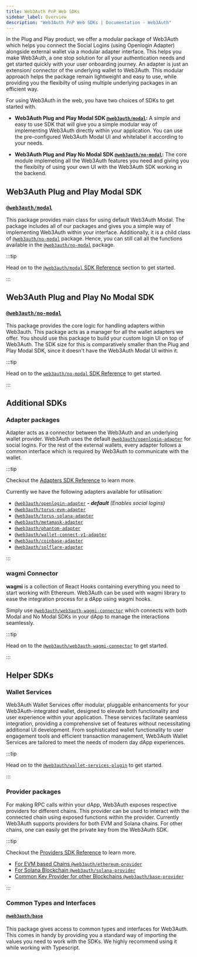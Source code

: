 ```yaml
---
title: Web3Auth PnP Web SDKs
sidebar_label: Overview
description: "Web3Auth PnP Web SDKs | Documentation - Web3Auth"
---
```


In the Plug and Play product, we offer a modular package of Web3Auth which helps you connect the
Social Logins (using Openlogin Adapter) alongside external wallet via a modular adapter interface.
This helps you make Web3Auth, a one stop solution for all your authentication needs and get started
quickly with your user onboarding journey. An adapter is just an extension/ connector of the
underlying wallet to Web3Auth. This modular approach helps the package remain lightweight and easy
to use, while providing you the flexibilty of using multiple underlying packages in an efficient
way.

For using Web3Auth in the web, you have two choices of SDKs to get started with.

- **Web3Auth Plug and Play Modal SDK [`@web3auth/modal`](/sdk/pnp/web/modal/):** A simple and easy
  to use SDK that will give you a simple modular way of implementing Web3Auth directly within your
  application. You can use the pre-configured Web3Auth Modal UI and whitelabel it according to your
  needs.

- **Web3Auth Plug and Play No Modal SDK [`@web3auth/no-modal`](/sdk/pnp/web/no-modal):** The core
  module implemeting all the Web3Auth features you need and giving you the flexibilty of using your
  own UI with the Web3Auth SDK working in the backend.

## Web3Auth Plug and Play Modal SDK

### [`@web3auth/modal`](/sdk/pnp/web/modal)

This package provides main class for using default Web3Auth Modal. The package includes all of our
packages and gives you a simple way of implementing Web3Auth within your interface. Additionally, it
is a child class of [`@web3auth/no-modal`](/sdk/pnp/web/no-modal) package. Hence, you can still call
all the functions available in the [`@web3auth/no-modal`](/sdk/pnp/web/no-modal) package.

:::tip

Head on to the [`@web3auth/modal` SDK Reference](/sdk/pnp/web/modal) section to get started.

:::

## Web3Auth Plug and Play No Modal SDK

### [`@web3auth/no-modal`](/sdk/pnp/web/no-modal)

This package provides the core logic for handling adapters within Web3auth. This package acts as a
manager for all the wallet adapters we offer. You should use this package to build your custom login
UI on top of Web3Auth. The SDK size for this is comparatively smaller than the Plug and Play Modal
SDK, since it doesn't have the Web3Auth Modal UI within it.

:::tip

Head on to the [`web3auth/no-modal` SDK Reference](/sdk/pnp/web/no-modal) to get started.

:::

## Additional SDKs

### Adapter packages

Adapter acts as a connector between the Web3Auth and an underlying wallet provider. Web3Auth uses
the default [`@web3auth/openlogin-adapter`](/sdk/pnp/web/adapters/openlogin) for social logins. For
the rest of the external wallets, every adapter follows a common interface which is required by
Web3Auth to communicate with the wallet.

:::tip

Checkout the [Adapters SDK Reference](/sdk/pnp/web/adapters) to learn more.

Currently we have the following adapters available for utilisation:

- [`@web3auth/openlogin-adapter`](/sdk/pnp/web/adapters/openlogin) _**- default** (Enables social
  logins)_
- [`@web3auth/torus-evm-adapter`](/sdk/pnp/web/adapters/torus-evm)
- [`@web3auth/torus-solana-adapter`](/sdk/pnp/web/adapters/torus-solana)
- [`@web3auth/metamask-adapter`](/sdk/pnp/web/adapters/metamask)
- [`@web3auth/phantom-adapter`](/sdk/pnp/web/adapters/phantom)
- [`@web3auth/wallet-connect-v1-adapter`](/sdk/pnp/web/adapters/wallet-connect-v1)
- [`@web3auth/coinbase-adapter`](/sdk/pnp/web/adapters/coinbase)
- [`@web3auth/solflare-adapter`](/sdk/pnp/web/adapters/solflare)

:::

### wagmi Connector

**wagmi** is a collection of React Hooks containing everything you need to start working with
Ethereum. Web3Auth can be used with wagmi library to ease the integration process for a dApp using
wagmi hooks.

Simply use [`@web3auth/web3auth-wagmi-connector`](/sdk/pnp/web/wagmi-connector) which connects with
both Modal and No Modal SDKs in your dApp to manage the interactions seamlessly.

:::tip

Head on to the [`@web3auth/web3auth-wagmi-connector`](/sdk/pnp/web/wagmi-connector) to get started.

:::

## Helper SDKs

### Wallet Services

Web3Auth Wallet Services offer modular, pluggable enhancements for your Web3Auth-integrated wallet,
designed to elevate both functionality and user experience within your application. These services
facilitate seamless integration, providing a comprehensive set of features without necessitating
additional UI development. From sophisticated wallet functionality to user engagement tools and
efficient transaction management, Web3Auth Wallet Services are tailored to meet the needs of modern
day dApp experiences.

:::tip

Head on to the [`@web3auth/wallet-services-plugin`](/sdk/pnp/web/wallet-services) to get started.

:::

### Provider packages

For making RPC calls within your dApp, Web3Auth exposes respective providers for different chains.
This provider can be used to interact with the connected chain using exposed functions within the
provider. Currently Web3Auth supports providers for both EVM and Solana chains. For other chains,
one can easily get the private key from the Web3Auth SDK.

:::tip

Checkout the [Providers SDK Reference](/sdk/pnp/web/providers) to learn more.

- [For EVM based Chains `@web3auth/ethereum-provider`](/sdk/pnp/web/providers/evm)
- [For Solana Blockchain `@web3auth/solana-provider`](/sdk/pnp/web/providers/solana)
- [Common Key Provider for other Blockchains `@web3auth/base-provider`](/sdk/pnp/web/providers/common)

:::

### Common Types and Interfaces

#### [`@web3auth/base`](https://npmjs.com/package/@web3auth/base)

This package gives access to common types and interfaces for Web3Auth. This comes in handy by
providing you a standard way of importing the values you need to work with the SDKs. We highly
recommend using it while working with Typescript.

